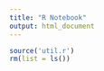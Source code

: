 ---
title: "R Notebook"
output: html_document
---

```{r}
source('util.r')
rm(list = ls())

```

```{r}

```